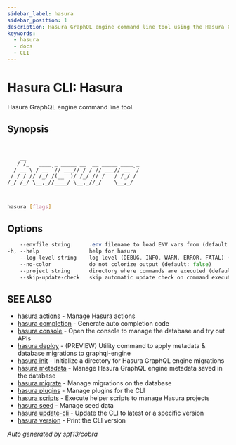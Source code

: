 ```yaml
---
sidebar_label: hasura
sidebar_position: 1
description: Hasura GraphQL engine command line tool using the Hasura CLI
keywords:
  - hasura
  - docs
  - CLI
---
```


# Hasura CLI: Hasura

Hasura GraphQL engine command line tool.

## Synopsis

```


    __
   / /_   ____ _ _____ __  __ _____ ____ _
  / __ \ / __ `// ___// / / // ___// __ `/
 / / / // /_/ /(__  )/ /_/ // /   / /_/ /
/_/ /_/ \__,_//____/ \__,_//_/    \__,_/



```

```bash
hasura [flags]
```

## Options

```sass
    --envfile string      .env filename to load ENV vars from (default ".env")
-h, --help                help for hasura
    --log-level string    log level (DEBUG, INFO, WARN, ERROR, FATAL) (default "INFO")
    --no-color            do not colorize output (default: false)
    --project string      directory where commands are executed (default: current dir)
    --skip-update-check   skip automatic update check on command execution
```

## SEE ALSO

* [hasura actions](/hasura-cli/commands/hasura_actions.mdx)	 - Manage Hasura actions
* [hasura completion](/hasura-cli/commands/hasura_completion.mdx)	 - Generate auto completion code
* [hasura console](/hasura-cli/commands/hasura_console.mdx)	 - Open the console to manage the database and try out APIs
* [hasura deploy](/hasura-cli/commands/hasura_deploy.mdx)	 - (PREVIEW) Utility command to apply metadata & database migrations to graphql-engine
* [hasura init](/hasura-cli/commands/hasura_init.mdx)	 - Initialize a directory for Hasura GraphQL engine migrations
* [hasura metadata](/hasura-cli/commands/hasura_metadata.mdx)	 - Manage Hasura GraphQL engine metadata saved in the database
* [hasura migrate](/hasura-cli/commands/hasura_migrate.mdx)	 - Manage migrations on the database
* [hasura plugins](/hasura-cli/commands/hasura_plugins.mdx)	 - Manage plugins for the CLI
* [hasura scripts](/hasura-cli/commands/hasura_scripts.mdx)	 - Execute helper scripts to manage Hasura projects
* [hasura seed](/hasura-cli/commands/hasura_seed.mdx)	 - Manage seed data
* [hasura update-cli](/hasura-cli/commands/hasura_update-cli.mdx)	 - Update the CLI to latest or a specific version
* [hasura version](/hasura-cli/commands/hasura_version.mdx)	 - Print the CLI version

_Auto generated by spf13/cobra_

